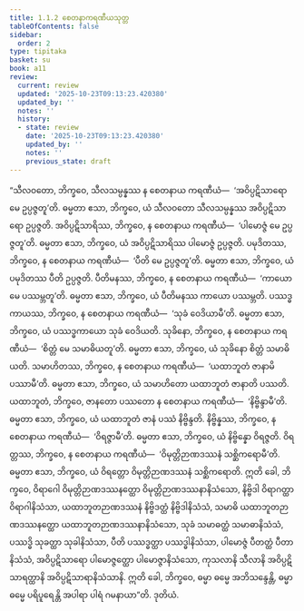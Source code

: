 ```yaml
---
title: 1.1.2 စေတနာကရဏီယသုတ္တ
tableOfContents: false
sidebar:
  order: 2
type: tipitaka
basket: su
book: a11
review:
  current: review
  updated: '2025-10-23T09:13:23.420380'
  updated_by: ''
  notes: ''
  history:
  - state: review
    date: '2025-10-23T09:13:23.420380'
    updated_by: ''
    notes: ''
    previous_state: draft
---
```



<ReviewStatus review={frontmatter.review} showDetails={true} />

<HypothesisAnnotation frontmatter={frontmatter} />

<DynamicBreadcrumb />

<Division number="2" book="a11" e="ch" v="17" p="516">

<Paragraph number="14" book="a11">
“သီလဝတော, ဘိက္ခဝေ, သီလသမ္ပန္နဿ န စေတနာယ ကရဏီယံ—  ‘အဝိပ္ပဋိသာရော မေ ဥပ္ပဇ္ဇတူ’တိ. ဓမ္မတာ ဧသာ, ဘိက္ခဝေ, ယံ သီလဝတော သီလသမ္ပန္နဿ အဝိပ္ပဋိသာရော ဥပ္ပဇ္ဇတိ.
</Paragraph>

<Paragraph number="15" book="a11">
အဝိပ္ပဋိသာရိဿ, ဘိက္ခဝေ, န စေတနာယ ကရဏီယံ—  ‘ပါမောဇ္ဇံ မေ ဥပ္ပဇ္ဇတူ’တိ. ဓမ္မတာ ဧသာ, ဘိက္ခဝေ, ယံ အဝိပ္ပဋိသာရိဿ ပါမောဇ္ဇံ ဥပ္ပဇ္ဇတိ.
</Paragraph>

<Paragraph number="16" book="a11">
ပမုဒိတဿ, ဘိက္ခဝေ, န စေတနာယ ကရဏီယံ—  ‘ပီတိ မေ ဥပ္ပဇ္ဇတူ’တိ. ဓမ္မတာ ဧသာ, ဘိက္ခဝေ, ယံ ပမုဒိတဿ ပီတိ ဥပ္ပဇ္ဇတိ.
</Paragraph>

<Paragraph number="17" book="a11">
ပီတိမနဿ, ဘိက္ခဝေ, န စေတနာယ ကရဏီယံ—  ‘ကာယော မေ ပဿမ္ဘတူ’တိ. ဓမ္မတာ ဧသာ, ဘိက္ခဝေ, ယံ ပီတိမနဿ ကာယော ပဿမ္ဘတိ.
</Paragraph>

<Paragraph number="18" book="a11">
ပဿဒ္ဓကာယဿ, ဘိက္ခဝေ, န စေတနာယ ကရဏီယံ—  ‘သုခံ ဝေဒိယာမီ’တိ. ဓမ္မတာ ဧသာ, ဘိက္ခဝေ, ယံ ပဿဒ္ဓကာယော သုခံ ဝေဒိယတိ.
</Paragraph>

<Paragraph number="19" book="a11">
သုခိနော, ဘိက္ခဝေ, န စေတနာယ ကရဏီယံ—  ‘စိတ္တံ မေ သမာဓိယတူ’တိ. ဓမ္မတာ ဧသာ, ဘိက္ခဝေ, ယံ သုခိနော စိတ္တံ သမာဓိယတိ.
</Paragraph>

<Paragraph number="20" book="a11">
သမာဟိတဿ, ဘိက္ခဝေ, န စေတနာယ ကရဏီယံ—  ‘ယထာဘူတံ ဇာနာမိ ပဿာမီ’တိ. ဓမ္မတာ ဧသာ, ဘိက္ခဝေ, ယံ သမာဟိတော ယထာဘူတံ ဇာနာတိ ပဿတိ.
</Paragraph>

<Paragraph number="21" book="a11">
ယထာဘူတံ, ဘိက္ခဝေ, ဇာနတော ပဿတော န စေတနာယ ကရဏီယံ—  ‘နိဗ္ဗိန္ဒာမီ’တိ. ဓမ္မတာ ဧသာ, ဘိက္ခဝေ, ယံ ယထာဘူတံ ဇာနံ ပဿံ နိဗ္ဗိန္ဒတိ.
</Paragraph>

<Paragraph number="22" book="a11">
နိဗ္ဗိန္နဿ, ဘိက္ခဝေ, န စေတနာယ ကရဏီယံ—  ‘ဝိရဇ္ဇာမီ’တိ. ဓမ္မတာ ဧသာ, ဘိက္ခဝေ, ယံ နိဗ္ဗိန္နော ဝိရဇ္ဇတိ.
</Paragraph>

<Paragraph number="23" book="a11">
ဝိရတ္တဿ, ဘိက္ခဝေ, န စေတနာယ ကရဏီယံ—  ‘ဝိမုတ္တိဉာဏဒဿနံ သစ္ဆိကရောမီ’တိ. ဓမ္မတာ ဧသာ, ဘိက္ခဝေ, ယံ ဝိရတ္တော ဝိမုတ္တိဉာဏဒဿနံ သစ္ဆိကရောတိ.
</Paragraph>

<Paragraph number="24" book="a11">
ဣတိ ခေါ, ဘိက္ခဝေ, ဝိရာဂေါ ဝိမုတ္တိဉာဏဒဿနတ္ထော ဝိမုတ္တိဉာဏဒဿနာနိသံသော, နိဗ္ဗိဒါ ဝိရာဂတ္ထာ ဝိရာဂါနိသံသာ, ယထာဘူတဉာဏဒဿနံ နိဗ္ဗိဒတ္ထံ နိဗ္ဗိဒါနိသံသံ, သမာဓိ ယထာဘူတဉာဏဒဿနတ္ထော ယထာဘူတဉာဏဒဿနာနိသံသော, သုခံ သမာဓတ္ထံ သမာဓာနိသံသံ, ပဿဒ္ဓိ သုခတ္ထာ သုခါနိသံသာ, ပီတိ ပဿဒ္ဓတ္ထာ ပဿဒ္ဓါနိသံသာ, ပါမောဇ္ဇံ ပီတတ္ထံ ပီတာနိသံသံ, အဝိပ္ပဋိသာရော ပါမောဇ္ဇတ္ထော ပါမောဇ္ဇာနိသံသော, ကုသလာနိ သီလာနိ အဝိပ္ပဋိသာရတ္ထာနိ အဝိပ္ပဋိသာရာနိသံသာနိ. ဣတိ ခေါ, ဘိက္ခဝေ, ဓမ္မာ ဓမ္မေ အဘိသန္ဒေန္တိ, ဓမ္မာ ဓမ္မေ ပရိပူရေန္တိ အပါရာ ပါရံ ဂမနာယာ”တိ.

</Paragraph>
</Division>

<Paragraph number="25" type="center" book="a11">
ဒုတိယံ.
</Paragraph>